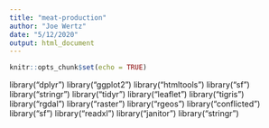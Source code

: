```yaml
---
title: "meat-production"
author: "Joe Wertz"
date: "5/12/2020"
output: html_document
---
```


```r
knitr::opts_chunk$set(echo = TRUE)
```

library("dplyr")
library("ggplot2")
library("htmltools")
library("sf")
library("stringr")
library("tidyr")
library("leaflet")
library("tigris")
library("rgdal")
library("raster")
library("rgeos")
library("conflicted")
library("sf")
library("readxl")
library("janitor")
library("stringr")